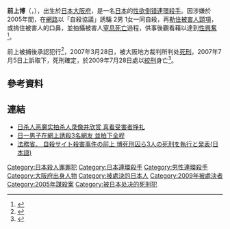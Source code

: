 {{Japanese|japanese=前上 博|kana=まえうえ ひろし|romaji=Maeue Hiroshi}}

'''前上博'''（{{lang|ja|前上 博}}，{{bd|1968年|8月8日|2009年|7月28日|catIdx=Maeue Hiroshi}}），出生於[[日本|日本]][[大阪府|大阪府]]，是一名[[日本|日本]]的[[性欲倒错|性欲倒错]][[連環殺手|連環殺手]]。因涉嫌於2005年間，在[[網路|網路]]以「自殺協議」誘騙 2男 1女一同自殺，再[[勒死|勒住被害人頸項]]，或摀住被害人的口鼻，並拍攝被害人[[窒息死亡|窒息死亡]]過程，供事後觀看藉以達到[[性興奮|性興奮]]<ref>{{cite news |url=http://www.zaobao.com/special/newspapers/2007/02/lhwb070222.html |title=追求性快感 日本变态男杀3人 |publisher=联合早报网 |date=2001-02-22 |accessdate=2011-12-20 |archive-date=2012-07-06 |archive-url=https://web.archive.org/web/20120706005210/http://www.zaobao.com/special/newspapers/2007/02/lhwb070222.html |dead-url=no }}</ref>。

前上被捕後承認犯行<ref>{{cite news |url=http://big5.china.com.cn/world/txt/2007-03/30/content_8039831.htm |title=日一男子在網上誘殺3名網友 並拍下全程 |publisher=中国网 |date=2007-03-30 |accessdate=2011-12-20 |archive-date=2019-09-04 |archive-url=https://web.archive.org/web/20190904225608/http://big5.china.com.cn/world/txt/2007-03/30/content_8039831.htm |dead-url=no }}</ref>，2007年3月28日，被大阪地方裁判所判处[[死刑|死刑]]，2007年7月5日上訴取下，死刑確定，於2009年7月28日處以[[絞刑|絞刑]]身亡<ref>{{cite web |url=http://www.jiadep.org/Maeue_Hiroshi.html |title=Maeue Hiroshi |publisher=Japan Innocence & Death Penalty Research Center |language=en |accessdate=2011-12-20 |archive-date=2018-10-03 |archive-url=https://web.archive.org/web/20181003101838/http://www.jiadep.org/Maeue_Hiroshi.html |dead-url=no }}</ref>。

== 參考資料 ==
{{reflist|2}}

== 連結 ==
* [https://web.archive.org/web/20090214080711/http://fashion.cn.yahoo.com/050810/1301/2ebcm.html 日杀人恶魔实拍杀人录像并欣赏 喜看受害者挣扎]
* [http://big5.china.com.cn/world/txt/2007-03/30/content_8039831.htm 日一男子在網上誘殺3名網友 並拍下全程]{{Wayback|url=http://big5.china.com.cn/world/txt/2007-03/30/content_8039831.htm |date=20190904225608 }}
* [http://www.fnn-news.com/news/headlines/articles/CONN00159900.html 法務省、 自殺サイト殺害事件の前上 博死刑囚ら3人の死刑を執行と発表(日本語)]{{dead link|date=2017年11月 |bot=InternetArchiveBot |fix-attempted=yes }}

{{DEFAULTSORT:Maeue Hiroshi}}
[[Category:日本殺人罪罪犯|Category:日本殺人罪罪犯]]
[[Category:日本連環殺手|Category:日本連環殺手]]
[[Category:男性連環殺手|Category:男性連環殺手]]
[[Category:大阪府出身人物|Category:大阪府出身人物]]
[[Category:被處決的日本人|Category:被處決的日本人]]
[[Category:2009年被處決者|Category:2009年被處決者]]
[[Category:2005年謀殺案|Category:2005年謀殺案]]
[[Category:被日本处决的死刑犯|Category:被日本处决的死刑犯]]